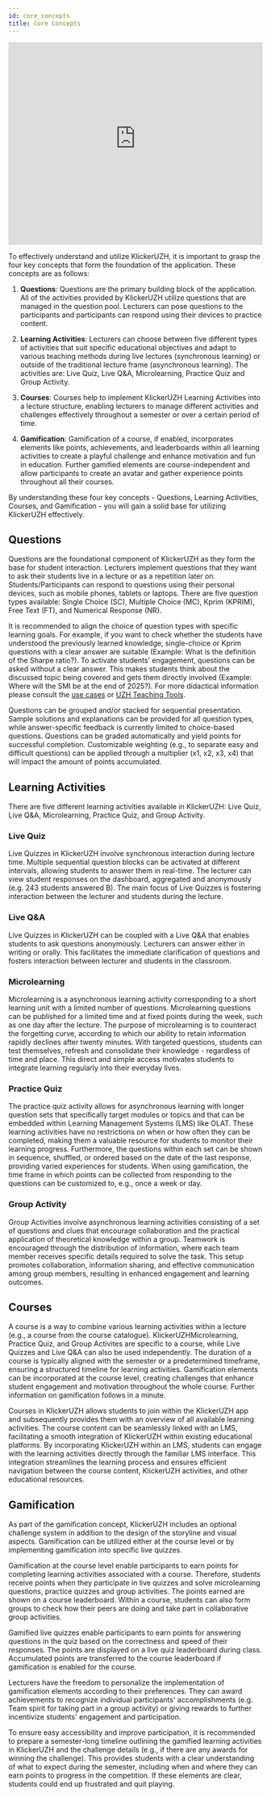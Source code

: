 ```yaml
---
id: core_concepts
title: Core Concepts
---
```


<iframe id="kmsembed-0_q6tfn51u" width="100%" height="402" src="https://uzh.mediaspace.cast.switch.ch/embed/secure/iframe/entryId/0_q6tfn51u/uiConfId/23448425/st/0" class="kmsembed" allowfullscreen webkitallowfullscreen mozAllowFullScreen allow="autoplay *; fullscreen *; encrypted-media *" referrerPolicy="no-referrer-when-downgrade" sandbox="allow-downloads allow-forms allow-same-origin allow-scripts allow-top-navigation allow-pointer-lock allow-popups allow-modals allow-orientation-lock allow-popups-to-escape-sandbox allow-presentation allow-top-navigation-by-user-activation" frameborder="0" title="KlickerUZH - Core Concepts"></iframe>

To effectively understand and utilize KlickerUZH, it is important to grasp the four key concepts that form the foundation of the application. These concepts are as follows:

1. **Questions**: Questions are the primary building block of the application. All of the activities provided by KlickerUZH utilize questions that are managed in the question pool. Lecturers can pose questions to the participants and participants can respond using their devices to practice content.

2. **Learning Activities**: Lecturers  can choose between five different types      of activities that suit specific educational objectives and adapt to various teaching methods during live lectures (synchronous learning) or outside of the traditional lecture frame (asynchronous learning). The activities are: Live Quiz, Live Q&A, Microlearning, Practice Quiz and Group Activity.

3. **Courses**: Courses help to implement KlickerUZH Learning Activities into a lecture structure, enabling lecturers to manage different activities and challenges effectively throughout a semester or over a certain period of time.

4. **Gamification**: Gamification of a course, if enabled, incorporates elements like points, achievements, and leaderboards within all learning activities to create a playful challenge and enhance motivation and fun in education. Further gamified elements are course-independent and allow participants to create an avatar and gather experience points throughout all their courses.

By understanding these four key concepts - Questions, Learning Activities, Courses, and Gamification - you will gain a solid base for utilizing KlickerUZH effectively.


## Questions
Questions are the foundational component of KlickerUZH as they form the base for student interaction. Lecturers implement questions that they want to ask their students live in a lecture or as a repetition later on. Students/Participants can respond to questions using their personal devices, such as mobile phones, tablets or laptops.  There are five question types available: Single Choice (SC), Multiple Choice (MC), Kprim (KPRIM), Free Text (FT), and Numerical Response (NR).

It is recommended to align the choice of question types with specific learning goals. For example, if you want to check whether the students have understood the previously learned knowledge, single-choice or Kprim questions with a clear answer are suitable (Example: What is the definition of the Sharpe ratio?). To activate students’ engagement, questions can be asked without a clear answer. This makes students think about the discussed topic  being covered and gets them directly involved (Example: Where will the SMI be at the end of 2025?). For more didactical information please consult the [use cases](a) or [UZH Teaching Tools](a).

Questions can be grouped and/or stacked for sequential presentation. Sample solutions and explanations can be provided for all question types, while answer-specific feedback is currently limited to choice-based questions. Questions can be graded automatically and yield points for successful completion. Customizable weighting (e.g., to separate easy and difficult questions) can be applied through a multiplier (x1, x2, x3, x4) that will impact the amount of points accumulated.


## Learning Activities
There are five different learning activities available in KlickerUZH: Live Quiz, Live Q&A, Microlearning, Practice Quiz, and Group Activity.

### Live Quiz
Live Quizzes in KlickerUZH involve synchronous interaction during lecture time. Multiple sequential question blocks can be activated at different intervals, allowing students to answer them in real-time. The lecturer can view student responses on the dashboard, aggregated and anonymously (e.g. 243 students answered B). The main focus of Live Quizzes is fostering interaction between the lecturer and students during the lecture.

### Live Q&A
Live Quizzes in KlickerUZH can be coupled with a Live Q&A that enables students to ask questions anonymously. Lecturers can answer either in writing or orally. This facilitates the immediate clarification of questions and fosters interaction between lecturer and students in the classroom.

### Microlearning
Microlearning is a asynchronous learning activity corresponding to a short learning unit with a limited number of questions. Microlearning questions can be published for a limited time and at fixed points during the week, such as one day after the lecture. The purpose of microlearning is to counteract the forgetting curve, according to which our ability to retain information rapidly declines after twenty minutes. With targeted questions, students can test themselves, refresh and consolidate their knowledge - regardless of time and place. This direct and simple access motivates students to integrate learning regularly into their everyday lives.

### Practice Quiz
The practice quiz activity allows for asynchronous learning with longer question sets that specifically target modules or topics and that can be embedded within Learning Management Systems (LMS) like OLAT. These learning activities have no restrictions on when or how often they can be completed, making them a valuable resource for students to monitor their learning progress. Furthermore, the questions within each set can be shown in sequence, shuffled, or ordered based on the date of the last response, providing varied experiences for students. When using gamification, the time frame in which points can be collected from responding to the questions can be customized to, e.g., once a week or day.

### Group Activity
Group Activities involve asynchronous learning activities consisting of a set of questions and clues that encourage collaboration and the practical application of theoretical knowledge within a group. Teamwork is encouraged through the distribution of information, where each team member receives specific details required to solve the task. This setup promotes collaboration, information sharing, and effective communication among group members, resulting in enhanced engagement and learning outcomes.


## Courses
A course is a way to combine various learning activities within a lecture (e.g., a course from the course catalogue). KlickerUZHMicrolearning, Practice Quiz, and Group Activites are specific to a course, while Live Quizzes and Live Q&A can also be used independently. The duration of a course is typically aligned with the semester or a predetermined timeframe, ensuring a structured timeline for learning activities. Gamification elements can be incorporated at the course level, creating challenges that enhance student engagement and motivation throughout the whole course. Further information on gamification follows in a minute.

Courses in KlickerUZH allows students to join within the KlickerUZH app and subsequently provides them with an overview of all available learning activities. The course content can be seamlessly linked with an LMS, facilitating a smooth integration of KlickerUZH within existing educational platforms. By incorporating KlickerUZH within an LMS, students can engage with the learning activities directly through the familiar LMS interface. This integration streamlines the learning process and ensures efficient navigation between the course content, KlickerUZH activities, and other educational resources.


## Gamification
As part of the gamification concept, KlickerUZH includes an optional challenge system in addition to the design of the storyline and visual aspects. Gamification can be utilized either at the course level or by implementing gamification into specific live quizzes.

Gamification at the course level enable participants to earn points for completing learning activities associated with a course. Therefore, students receive points when they participate in live quizzes and solve microlearning questions, practice quizzes and group activities. The points earned are shown on a course leaderboard. Within a course, students can also form groups to check how their peers are doing and take part in collaborative group activities.

Gamified live quizzes enable participants to earn points for answering questions in the quiz based on the correctness and speed of their responses. The points are displayed on a live quiz leaderboard during class. Accumulated points are transferred to the course leaderboard if gamification is enabled for the course.

Lecturers have the freedom to personalize the implementation of gamification elements according to their preferences. They can award achievements to recognize individual participants' accomplishments (e.g. Team spirit for taking part in a group activity) or giving rewards to further incentivize students' engagement and participation.

To ensure easy accessibility and improve participation, it is recommended to prepare a semester-long timeline outlining the gamified learning activities in KlickerUZH and the challenge details (e.g., if there are any awards for winning the challenge). This provides students with a clear understanding of what to expect during the semester, including when and where they can earn points to progress in the competition. If these elements are clear, students could end up frustrated and quit playing.
